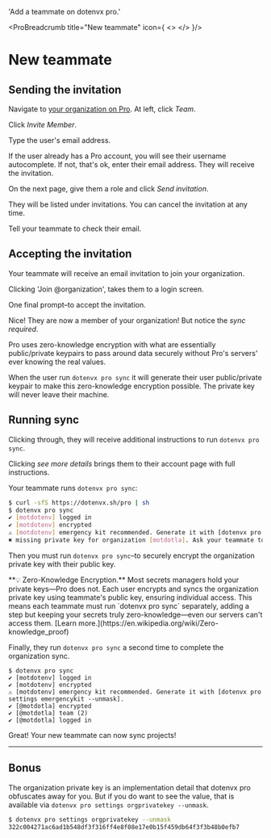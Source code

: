 

  'Add a teammate on dotenvx pro.'

<ProBreadcrumb title="New teammate" icon={
  <>
    <DotenvxProIcon className="h-9 w-9 text-[#0080FF]"/>
  </>
}/>
# New teammate
<GuideHeading lead={description} />

## Sending the invitation

Navigate to [your organization on Pro](https://pro.dotenvx.com). At left, click *Team*.

<ScreenshotBrowser url='https://github.com/user-attachments/assets/b7d282e2-9735-48d4-89aa-1657d78cd80f' www='pro.dotenvx.com' width='md:w-4/6' />

Click *Invite Member*.

<ScreenshotBrowser url='https://github.com/user-attachments/assets/5ef57ec8-4211-4b20-a0ad-6577cbf62510' www='pro.dotenvx.com' width='md:w-4/6' />

Type the user's email address.

<ScreenshotBrowser url='https://github.com/user-attachments/assets/9a7ad8f3-49f2-428a-a4f2-82539c304e09' www='pro.dotenvx.com' width='md:w-4/6' />

<Note>
  If the user already has a Pro account, you will see their username autocomplete. If not, that's ok, enter their email address. They will receive the invitation.
</Note>

On the next page, give them a role and click *Send invitation*.

<ScreenshotBrowser url='https://github.com/user-attachments/assets/403036cb-b311-4583-be53-f55856da1f51' www='pro.dotenvx.com' width='md:w-4/6' />

They will be listed under invitations. You can cancel the invitation at any time.

<ScreenshotBrowser url='https://github.com/user-attachments/assets/745fb9ab-4805-4583-be14-470fca99c92d' www='pro.dotenvx.com' width='md:w-4/6' />

Tell your teammate to check their email.

## Accepting the invitation

Your teammate will receive an email invitation to join your organization.

<ScreenshotBrowser url='https://github.com/user-attachments/assets/96000d35-1939-421b-8b51-ba0a0a7c424f' www='apple mail' width='md:w-4/6' />

Clicking 'Join @organization', takes them to a login screen.

<ScreenshotBrowser url='https://github.com/user-attachments/assets/9be6aa33-b46e-4c71-8144-b54298273a60' www='pro.dotenvx.com' width='md:w-4/6' />

One final prompt–to accept the invitation.

<ScreenshotBrowser url='https://github.com/user-attachments/assets/aca65fe2-3518-4c43-9398-a5e1e1caf845' www='pro.dotenvx.com' width='md:w-4/6' />

Nice! They are now a member of your organization! But notice the *sync required*.

<ScreenshotBrowser url='https://github.com/user-attachments/assets/c75ffd8b-968b-4bc3-a3f2-8f669b092c8e' www='pro.dotenvx.com' width='md:w-4/6' />

Pro uses zero-knowledge encryption with what are essentially public/private keypairs to pass around data securely without Pro's servers' ever knowing the real values.

When the user run `dotenvx pro sync` it will generate their user public/private keypair to make this zero-knowledge encryption possible. The private key will never leave their machine.

## Running sync

Clicking through, they will receive additional instructions to run `dotenvx pro sync`.

<ScreenshotBrowser url='https://github.com/user-attachments/assets/8c38b119-569c-4b88-90e8-b3ce3cdbcc87' www='pro.dotenvx.com' width='md:w-4/6' />

Clicking *see more details* brings them to their account page with full instructions.

<ScreenshotBrowser url='https://github.com/user-attachments/assets/8046026b-f4f7-47eb-b863-fa7d42aa9af2' www='pro.dotenvx.com' width='md:w-4/6' />

Your teammate runs `dotenvx pro sync`:

```bash
$ curl -sfS https://dotenvx.sh/pro | sh
$ dotenvx pro sync
✔ [motdotenv] logged in
✔ [motdotenv] encrypted
⚠ [motdotenv] emergency kit recommended. Generate it with [dotenvx pro settings emergencykit --unmask].
✖ missing private key for organization [motdotla]. Ask your teammate to run [dotenvx pro sync] and then try again.
```

Then you must run `dotenvx pro sync`–to securely encrypt the organization private key with their public key. 

<Note>
  **💡 Zero-Knowledge Encryption.** Most secrets managers hold your private keys—Pro does not. Each user encrypts and syncs the organization private key using teammate's public key, ensuring individual access. This means each teammate must run `dotenvx pro sync` separately, adding a step but keeping your secrets truly zero-knowledge—even our servers can't access them. [Learn more.](https://en.wikipedia.org/wiki/Zero-knowledge_proof)
</Note>

Finally, they run `dotenvx pro sync` a second time to complete the organization sync.

```
$ dotenvx pro sync
✔ [motdotenv] logged in
✔ [motdotenv] encrypted
⚠ [motdotenv] emergency kit recommended. Generate it with [dotenvx pro settings emergencykit --unmask].
✔ [@motdotla] encrypted
✔ [@motdotla] team (2)
✔ [@motdotla] logged in
```

Great! Your new teammate can now sync projects!

---

## Bonus

The organization private key is an implementation detail that dotenvx pro obfuscates away for you. But if you do want to see the value, that is available via `dotenvx pro settings orgprivatekey --unmask`.

```sh
$ dotenvx pro settings orgprivatekey --unmask
322c004271ac6ad1b548df3f316ff4e8f08e17e0b15f459db64f3f3b48b0efb7
```
